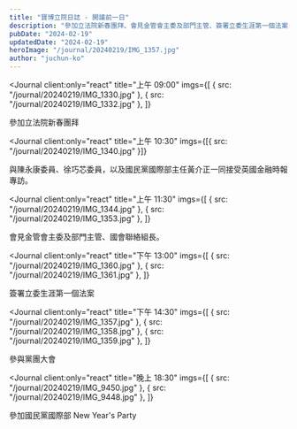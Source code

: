 ```yaml
---
title: "寶博立院日誌 - 開議前一日"
description: "參加立法院新春團拜、會見金管會主委及部門主管、簽署立委生涯第一個法案、參與黨團大會、參加國民黨國際部 New Year's Party"
pubDate: "2024-02-19"
updatedDate: "2024-02-19"
heroImage: "/journal/20240219/IMG_1357.jpg"
author: "juchun-ko"
---
```



<Journal
  client:only="react"
  title="上午 09:00"
  imgs={[
    { src: "/journal/20240219/IMG_1330.jpg" },
    { src: "/journal/20240219/IMG_1332.jpg" },
  ]}
>
  參加立法院新春團拜
</Journal>

<Journal
  client:only="react"
  title="上午 10:30"
  imgs={[{ src: "/journal/20240219/IMG_1340.jpg" }]}
>
  與陳永康委員、徐巧芯委員，以及國民黨國際部主任黃介正一同接受英國金融時報專訪。
</Journal>

<Journal
  client:only="react"
  title="上午 11:30"
  imgs={[
    { src: "/journal/20240219/IMG_1344.jpg" },
    { src: "/journal/20240219/IMG_1353.jpg" },
  ]}
>
  會見金管會主委及部門主管、國會聯絡組長。
</Journal>

<Journal
  client:only="react"
  title="下午 13:00"
  imgs={[
    { src: "/journal/20240219/IMG_1360.jpg" },
    { src: "/journal/20240219/IMG_1361.jpg" },
  ]}
>
  簽署立委生涯第一個法案
</Journal>

<Journal
  client:only="react"
  title="下午 14:30"
  imgs={[
    { src: "/journal/20240219/IMG_1357.jpg" },
    { src: "/journal/20240219/IMG_1358.jpg" },
    { src: "/journal/20240219/IMG_1359.jpg" },
  ]}
>
  參與黨團大會
</Journal>

<Journal
  client:only="react"
  title="晚上 18:30"
  imgs={[
    { src: "/journal/20240219/IMG_9450.jpg" },
    { src: "/journal/20240219/IMG_9448.jpg" },
  ]}
>
  參加國民黨國際部 New Year's Party
</Journal>
